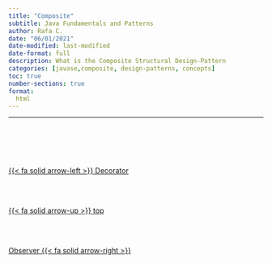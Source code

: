 ```yaml
---
title: "Composite"
subtitle: Java Fundamentals and Patterns
author: Rafa C.
date: "06/01/2021"
date-modified: last-modified
date-format: full
description: What is the Composite Structural Design-Pattern
categories: [javase,composite, design-patterns, concepts]
toc: true
number-sections: true
format:
  html
---
```


::: {.summary}

:::

---

<!--- navLinks -->
<br><br>
<div class=row>
<br>
<div class='column left previous'>
<br>
[{{< fa solid arrow-left >}} Decorator](/javase/se-pattern-decorator.qmd)
<br>
</div>
<br>
<div class='column center'>
<br>
[{{< fa solid arrow-up >}} top](#top)
<br>
</div>
<br>
<div class='column right next'>
<br>
[Observer  {{< fa solid arrow-right >}}](/javase/se-pattern-observer.qmd)
<br>
</div>
<br>
</div>
